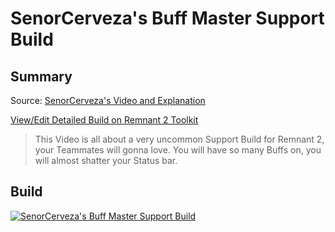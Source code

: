 
# SenorCerveza's Buff Master Support Build

## Summary

Source: [SenorCerveza's Video and Explanation](https://www.youtube.com/watch?v=E10lDdIRJf0)

[View/Edit Detailed Build on Remnant 2 Toolkit](https://www.remnant2toolkit.com/builder?archtype=67pme7%2Cla3vvu&skill=76554i%2Ca2cik2&amulet=8dcefr&ring=kx65km%2Cz169p0%2Ckj85yo%2C7kbu25&concoction=p0ru94%2Chqjxyn%2C8p2sj3%2C2jeq07&name=SenorCerveza%27s+Buff+Master+Support+Build&helm=ovnzhv&torso=ioksvz&legs=m16oqd&gloves=a527cd&relic=thgp2z&relicfragment=y52c32%2C2bqp66%2C7c8uka&weapon=3r9jm7%2C5gl3la%2Cd06hjq&mod=edm644&mutator=jyl055%2Cf32skd%2Clo6uce&trait=v1uiyd%3B10%2C3ochlm%3B10%2Cpbak5a%3B10%2Cosj7se%3B10%2Cm6i4dl%3B10%2Cdj8zx4%3B4%2Co6mx2t%3B10%2C6kxk5x%3B10%2C2vgobq%3B10%2Cdmizlm%3B10%2Cpb5neu%3B6%2Ccvsois%3B5%2Cqcvmt0%3B3%2Cp4b2v6%3B2)

> This Video is all about a very uncommon Support Build for Remnant 2, your Teammates will gonna love. You will have so many Buffs on, you will almost shatter your Status bar.

## Build

[![SenorCerveza's Buff Master Support Build](https://d2sqltdcj8czo5.cloudfront.net/featured-builds/senorcervezas_buff_master_support.png)](https://www.remnant2toolkit.com/builder?archtype=67pme7%2Cla3vvu&skill=76554i%2Ca2cik2&amulet=8dcefr&ring=kx65km%2Cz169p0%2Ckj85yo%2C7kbu25&concoction=p0ru94%2Chqjxyn%2C8p2sj3%2C2jeq07&name=SenorCerveza%27s+Buff+Master+Support+Build&helm=ovnzhv&torso=ioksvz&legs=m16oqd&gloves=a527cd&relic=thgp2z&relicfragment=y52c32%2C2bqp66%2C7c8uka&weapon=3r9jm7%2C5gl3la%2Cd06hjq&mod=edm644&mutator=jyl055%2Cf32skd%2Clo6uce&trait=v1uiyd%3B10%2C3ochlm%3B10%2Cpbak5a%3B10%2Cosj7se%3B10%2Cm6i4dl%3B10%2Cdj8zx4%3B4%2Co6mx2t%3B10%2C6kxk5x%3B10%2C2vgobq%3B10%2Cdmizlm%3B10%2Cpb5neu%3B6%2Ccvsois%3B5%2Cqcvmt0%3B3%2Cp4b2v6%3B2)
